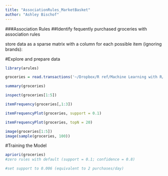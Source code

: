 ```yaml
---
title: "AssociationRules_MarketBasket"
author: "Ashley Bischof"
---
```


###Association Rules
##Identify fequently purchased groceries with association rules

store data as a sparse matrix with a column for each possible item (ignoring brands):

#Explore and prepare data
```r
library(arules)

groceries = read.transactions('~/Dropbox/R ref/Machine Learning with R/chapter 8/groceries.csv', sep = ',')

summary(groceries)

inspect(groceries[1:5])

itemFrequency(groceries[,1:3])

itemFrequencyPlot(groceries, support = 0.1)

itemFrequencyPlot(groceries, topN = 20)

image(groceries[1:5])
image(sample(groceries, 100))
```


#Training the Model
```r
apriori(groceries)
#zero rules with default (support = 0.1; confidence = 0.8)

#set support to 0.006 (equivalent to 2 purchases/day)

```

